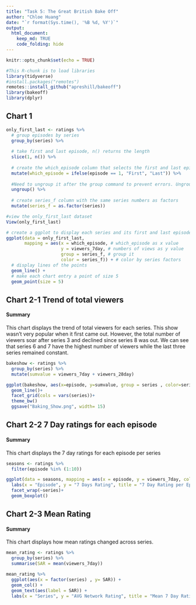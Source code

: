 ```yaml
---
title: "Task 5: The Great British Bake Off"
author: "Chloe Huang"
date: "`r format(Sys.time(), '%B %d, %Y')`"
output: 
  html_document: 
    keep_md: TRUE
    code_folding: hide
---
```


```r
knitr::opts_chunk$set(echo = TRUE)
```

```r
#This R-chunk is to load libraries
library(tidyverse)
#install.packages("remotes")
remotes::install_github("apreshill/bakeoff")
library(bakeoff)
library(dplyr)
```


## Chart 1


```r
only_first_last <- ratings %>% 
  # group episodes by series
  group_by(series) %>% 
  
  # take first and last episode, n() returns the length
  slice(1, n()) %>% 
  
  # create the which_episode column that selects the first and last episode of the episode
  mutate(which_episode = ifelse(episode == 1, "First", "Last")) %>% 
  
  #Need to ungroup it after the group command to prevent errors. Ungroup the series created earlier. 
  ungroup() %>% 
  
  # create series_f column with the same series numbers as factors 
  mutate(series_f = as.factor(series))

#view the only_first_last dataset
View(only_first_last)

# create a ggplot to display each series and its first and last episode 
ggplot(data = only_first_last, 
       mapping = aes(x = which_episode, # which_episode as x value
                     y = viewers_7day, # numbers of views as y value
                     group = series_f, # group it
                     color = series_f)) + # color by series factors
  # display lines of the points
  geom_line() +
  # make each chart entry a point of size 5
  geom_point(size = 5)
```




## Chart 2-1 Trend of total viewers

#### Summary

This chart displays the trend of total viewers for each series. This show wasn't very popular when it first came out. However, the total number of viewers soar after series 3 and declined since series 8 was out. We can see that series 6 and 7 have the highest number of viewers while the last three series remained constant.


```r
bakeshow <- ratings %>%
  group_by(series) %>%
  mutate(sumvalue = viewers_7day + viewers_28day)

ggplot(bakeshow, aes(x=episode, y=sumvalue, group = series , color=series))+
  geom_line()+
  facet_grid(cols = vars(series))+
  theme_bw()
  ggsave("Baking_Show.png", width= 15)
```


## Chart 2-2 7 Day ratings for each episode

#### Summary

This chart displays the 7 day ratings for each episode per series

```r
seasons <- ratings %>%
  filter(episode %in% (1:10))
```

```r
ggplot(data = seasons, mapping = aes(x = episode, y = viewers_7day, color = episode))+
  labs(x = "Episode", y = "7 Days Rating", title = "7 Day Rating per Episode") +
  facet_wrap(~series)+
  geom_boxplot()


```

## Chart 2-3 Mean Rating

#### Summary

This chart displays how mean ratings changed across series.

```r
mean_rating <- ratings %>%
  group_by(series) %>%
  summarise(SAR = mean(viewers_7day))

mean_rating %>%
  ggplot(aes(x = factor(series) , y= SAR)) +
  geom_col() +
  geom_text(aes(label = SAR)) +
  labs(x = "Series", y = "AVG Network Rating", title = "Mean 7 Day Rating ") 


```
